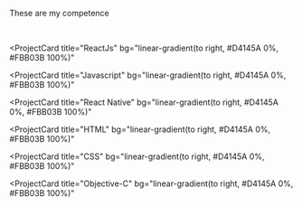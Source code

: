 These are my competence

<br />

<ProjectCard
  title="ReactJs"
  bg="linear-gradient(to right, #D4145A 0%, #FBB03B 100%)"
></ProjectCard>

<ProjectCard
  title="Javascript"
  bg="linear-gradient(to right, #D4145A 0%, #FBB03B 100%)"
></ProjectCard>

<ProjectCard
  title="React Native"
  bg="linear-gradient(to right, #D4145A 0%, #FBB03B 100%)"
></ProjectCard>

<ProjectCard
  title="HTML"
  bg="linear-gradient(to right, #D4145A 0%, #FBB03B 100%)"
></ProjectCard>

<ProjectCard
  title="CSS"
  bg="linear-gradient(to right, #D4145A 0%, #FBB03B 100%)"
></ProjectCard>

<ProjectCard
  title="Objective-C"
  bg="linear-gradient(to right, #D4145A 0%, #FBB03B 100%)"
></ProjectCard>
